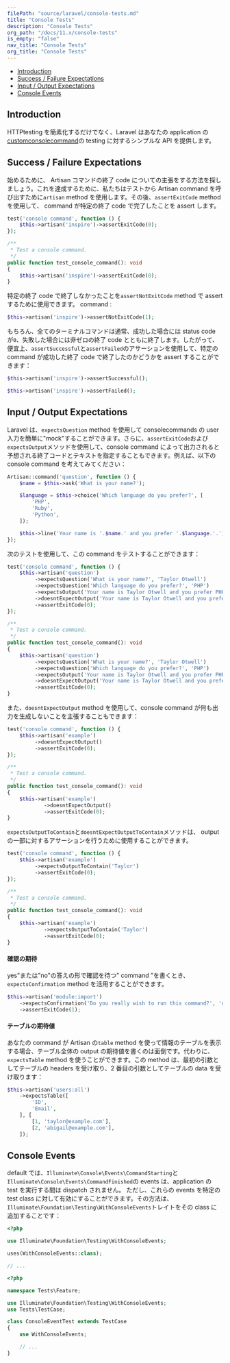 ```yaml
---
filePath: "source/laravel/console-tests.md"
title: "Console Tests"
description: "Console Tests"
org_path: "/docs/11.x/console-tests"
is_empty: "false"
nav_title: "Console Tests"
org_title: "Console Tests"
---
```


- [Introduction](#introduction)
- [Success / Failure Expectations](#success-failure-expectations)
- [Input / Output Expectations](#input-output-expectations)
- [Console Events](#console-events)

<a name="introduction"></a>

## Introduction

HTTPtesting を簡素化するだけでなく、Laravel はあなたの application の[customconsolecommand](/ja/php/laravel/v11.x/05-digging-deeper/artisan)の testing に対するシンプルな API を提供します。

<a name="success-failure-expectations"></a>

## Success / Failure Expectations

始めるために、 Artisan コマンドの終了 code についての主張をする方法を探しましょう。これを達成するために、私たちはテストから Artisan command を呼び出すために`artisan` method を使用します。その後、`assertExitCode` method を使用して、 command が特定の終了 code で完了したことを assert します。

```php tab=Pest
test('console command', function () {
    $this->artisan('inspire')->assertExitCode(0);
});
```

```php tab=PHPUnit
/**
 * Test a console command.
 */
public function test_console_command(): void
{
    $this->artisan('inspire')->assertExitCode(0);
}
```

特定の終了 code で終了しなかったことを`assertNotExitCode` method で assert するために使用できます。 command :

```php
$this->artisan('inspire')->assertNotExitCode(1);
```

もちろん、全てのターミナルコマンドは通常、成功した場合には status code が`0`、失敗した場合には非ゼロの終了 code とともに終了します。したがって、便宜上、`assertSuccessful`と`assertFailed`のアサーションを使用して、特定の command が成功した終了 code で終了したのかどうかを assert することができます：

```php
$this->artisan('inspire')->assertSuccessful();

$this->artisan('inspire')->assertFailed();
```

<a name="input-output-expectations"></a>

## Input / Output Expectations

Laravel は、`expectsQuestion` method を使用して consolecommands の user 入力を簡単に"mock"することができます。さらに、`assertExitCode`および`expectsOutput`メソッドを使用して、console command によって出力されると予想される終了コードとテキストを指定することもできます。例えば、以下の console command を考えてみてください：

```php
Artisan::command('question', function () {
    $name = $this->ask('What is your name?');

    $language = $this->choice('Which language do you prefer?', [
        'PHP',
        'Ruby',
        'Python',
    ]);

    $this->line('Your name is '.$name.' and you prefer '.$language.'.');
});
```

次のテストを使用して、この command をテストすることができます：

```php tab=Pest
test('console command', function () {
    $this->artisan('question')
         ->expectsQuestion('What is your name?', 'Taylor Otwell')
         ->expectsQuestion('Which language do you prefer?', 'PHP')
         ->expectsOutput('Your name is Taylor Otwell and you prefer PHP.')
         ->doesntExpectOutput('Your name is Taylor Otwell and you prefer Ruby.')
         ->assertExitCode(0);
});
```

```php tab=PHPUnit
/**
 * Test a console command.
 */
public function test_console_command(): void
{
    $this->artisan('question')
         ->expectsQuestion('What is your name?', 'Taylor Otwell')
         ->expectsQuestion('Which language do you prefer?', 'PHP')
         ->expectsOutput('Your name is Taylor Otwell and you prefer PHP.')
         ->doesntExpectOutput('Your name is Taylor Otwell and you prefer Ruby.')
         ->assertExitCode(0);
}
```

また、`doesntExpectOutput` method を使用して、console command が何も出力を生成しないことを主張することもできます：

```php tab=Pest
test('console command', function () {
    $this->artisan('example')
         ->doesntExpectOutput()
         ->assertExitCode(0);
});
```

```php tab=PHPUnit
/**
 * Test a console command.
 */
public function test_console_command(): void
{
    $this->artisan('example')
            ->doesntExpectOutput()
            ->assertExitCode(0);
}
```

`expectsOutputToContain`と`doesntExpectOutputToContain`メソッドは、 output の一部に対するアサーションを行うために使用することができます。

```php tab=Pest
test('console command', function () {
    $this->artisan('example')
         ->expectsOutputToContain('Taylor')
         ->assertExitCode(0);
});
```

```php tab=PHPUnit
/**
 * Test a console command.
 */
public function test_console_command(): void
{
    $this->artisan('example')
            ->expectsOutputToContain('Taylor')
            ->assertExitCode(0);
}
```

<a name="confirmation-expectations"></a>

#### 確認の期待

yes"または"no"の答えの形で確認を待つ" command "を書くとき、`expectsConfirmation` method を活用することができます。

```php
$this->artisan('module:import')
    ->expectsConfirmation('Do you really wish to run this command?', 'no')
    ->assertExitCode(1);
```

<a name="table-expectations"></a>

#### テーブルの期待値

あなたの command が Artisan の`table` method を使って情報のテーブルを表示する場合、テーブル全体の output の期待値を書くのは面倒です。代わりに、`expectsTable` method を使うことができます。この method は、最初の引数としてテーブルの headers を受け取り、2 番目の引数としてテーブルの data を受け取ります：

```php
$this->artisan('users:all')
    ->expectsTable([
        'ID',
        'Email',
    ], [
        [1, 'taylor@example.com'],
        [2, 'abigail@example.com'],
    ]);
```

<a name="console-events"></a>

## Console Events

default では、`Illuminate\Console\Events\CommandStarting`と`Illuminate\Console\Events\CommandFinished`の events は、application の test を実行する間は dispatch されません。 ただし、これらの events を特定の test class に対して有効にすることができます。その方法は、`Illuminate\Foundation\Testing\WithConsoleEvents`トレイトをその class に追加することです：

```php tab=Pest
<?php

use Illuminate\Foundation\Testing\WithConsoleEvents;

uses(WithConsoleEvents::class);

// ...
```

```php tab=PHPUnit
<?php

namespace Tests\Feature;

use Illuminate\Foundation\Testing\WithConsoleEvents;
use Tests\TestCase;

class ConsoleEventTest extends TestCase
{
    use WithConsoleEvents;

    // ...
}
```
